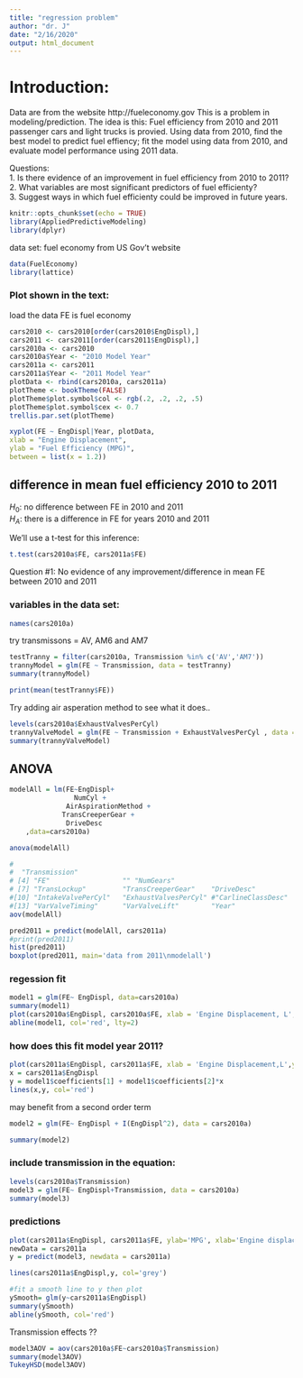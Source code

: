 ```yaml
---
title: "regression problem"
author: "dr. J"
date: "2/16/2020"
output: html_document
---
```


# Introduction:
Data are from the website http://fueleconomy.gov 
This is a problem in modeling/prediction.
The idea is this:  Fuel efficiency from 2010 and 2011 passenger cars and light trucks is provied.  Using data from 2010, find the best model to predict fuel effiency; fit the model using data from 2010, and evaluate model performance using 2011 data.  

Questions:  
1. Is there evidence of an improvement in fuel efficiency from 2010 to 2011?  
2. What variables are most significant predictors of fuel efficienty?  
3. Suggest ways in which fuel efficienty could be improved in future years.  


```r
knitr::opts_chunk$set(echo = TRUE)
library(AppliedPredictiveModeling)
library(dplyr)
```

data set: fuel economy from US Gov't website

```r
data(FuelEconomy)
library(lattice)

```
### Plot shown in the text:
load the data
FE is fuel economy

```r
cars2010 <- cars2010[order(cars2010$EngDispl),]
cars2011 <- cars2011[order(cars2011$EngDispl),]
cars2010a <- cars2010
cars2010a$Year <- "2010 Model Year"
cars2011a <- cars2011
cars2011a$Year <- "2011 Model Year"
plotData <- rbind(cars2010a, cars2011a)
plotTheme <- bookTheme(FALSE)
plotTheme$plot.symbol$col <- rgb(.2, .2, .2, .5)
plotTheme$plot.symbol$cex <- 0.7
trellis.par.set(plotTheme)

xyplot(FE ~ EngDispl|Year, plotData,
xlab = "Engine Displacement",
ylab = "Fuel Efficiency (MPG)",
between = list(x = 1.2))

```

## difference in mean fuel efficiency 2010 to 2011

$H_0$: no difference between FE in 2010 and 2011  
$H_A$: there is a difference in FE for years 2010 and 2011

We'll use a t-test for this inference:

```r
t.test(cars2010a$FE, cars2011a$FE)
```
Question #1:
No evidence of any improvement/difference in mean FE between 2010 and 2011




### variables in the data set:

```r
names(cars2010a)
```

try transmissons = AV, AM6 and AM7

```r
testTranny = filter(cars2010a, Transmission %in% c('AV','AM7'))
trannyModel = glm(FE ~ Transmission, data = testTranny)
summary(trannyModel)

print(mean(testTranny$FE))

```

Try adding air asperation method to see what it does..

```r
levels(cars2010a$ExhaustValvesPerCyl)
trannyValveModel = glm(FE ~ Transmission + ExhaustValvesPerCyl , data = testTranny)
summary(trannyValveModel)
```

## ANOVA
```r
modelAll = lm(FE~EngDispl+
                NumCyl +  
              AirAspirationMethod +
             TransCreeperGear +
              DriveDesc
    ,data=cars2010a)

anova(modelAll)

#
#  "Transmission"       
# [4] "FE"                  "" "NumGears"           
# [7] "TransLockup"         "TransCreeperGear"    "DriveDesc"          
#[10] "IntakeValvePerCyl"   "ExhaustValvesPerCyl" #"CarlineClassDesc"   
#[13] "VarValveTiming"      "VarValveLift"        "Year"
aov(modelAll)
```

```r
pred2011 = predict(modelAll, cars2011a)
#print(pred2011)
hist(pred2011)
boxplot(pred2011, main='data from 2011\nmodelall')
```



### regession fit

```r
model1 = glm(FE~ EngDispl, data=cars2010a)
summary(model1)
plot(cars2010a$EngDispl, cars2010a$FE, xlab = 'Engine Displacement, L', ylab = 'Fuel Efficiency, MPG')
abline(model1, col='red', lty=2)
```

### how does this fit model year 2011?
```r
plot(cars2011a$EngDispl, cars2011a$FE, xlab = 'Engine Displacement,L',ylab='MPG')
x = cars2011a$EngDispl
y = model1$coefficients[1] + model1$coefficients[2]*x
lines(x,y, col='red')  
```


may benefit from a second order term

```r
model2 = glm(FE~ EngDispl + I(EngDispl^2), data = cars2010a)

summary(model2)
```

### include transmission in the equation:

```r
levels(cars2010a$Transmission)
model3 = glm(FE~ EngDispl+Transmission, data = cars2010a)
summary(model3)

```



### predictions
```r
plot(cars2011a$EngDispl, cars2011a$FE, ylab='MPG', xlab='Engine displacement, L')
newData = cars2011a
y = predict(model3, newdata = cars2011a)

lines(cars2011a$EngDispl,y, col='grey')

#fit a smooth line to y then plot
ySmooth= glm(y~cars2011a$EngDispl)
summary(ySmooth)
abline(ySmooth, col='red')

```

Transmission effects ??

```r

model3AOV = aov(cars2010a$FE~cars2010a$Transmission)
summary(model3AOV)
TukeyHSD(model3AOV)
```



